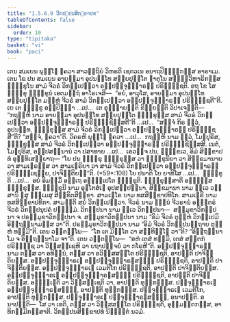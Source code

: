 ```yaml
---
title: "1.5.6.9 ວິກປ຺ປນສິກ຺ຂາປທ"
tableOfContents: false
sidebar:
  order: 10
type: "tipitaka"
basket: "vi"
book: "paci"
---
```



<DynamicBreadcrumb />

<Division number="372" book="paci">

<Paragraph number="1133" book="paci">
ເຕນ ສມເຍນ ພຸທ຺ໂຘ ຠຄວາ ສາວຕ຺ຖິຍໍ ວິຫຣຕິ ເຊຕວເນ ອນາຖປິຓ຺ຑິກສ຺ສ ອາຣາເມ. ເຕນ ໂຂ ປນ ສມເຍນ ອາຍສ຺ມາ ອຸປນນ຺ໂທ ສກ຺ຍປຸຕ຺ໂຕ ຠາຕຸໂນ ສທ຺ຘິວິຫາຣິກສ຺ສ ຠິກ຺ຂຸໂນ ສາມໍ ຈີວຣໍ ວິກປ຺ເປຕ຺ວາ ອປ຺ປຈ຺ຈຸທ຺ຘາຣຓໍ ປຣິຠຸຎ຺ຊຕິ. ອຖ ໂຂ ໂສ ຠິກ຺ຂຸ ຠິກ຺ຂູນໍ ເອຕມຕ຺ຖໍ ອາໂຣເຈສິ—  “ອຍໍ, ອາວຸໂສ, ອາຍສ຺ມາ ອຸປນນ຺ໂທ ສກ຺ຍປຸຕ຺ໂຕ ມຍ຺ຫໍ ຈີວຣໍ ສາມໍ ວິກປ຺ເປຕ຺ວາ ອປ຺ປຈ຺ຈຸທ຺ຘາຣຓໍ ປຣິຠຸຎ຺ຊຕີ”ຕິ.
</Paragraph>

<Paragraph number="1134" book="paci">
ເຍ ເຕ ຠິກ຺ຂູ ອປ຺ປິຈ຺ຉາ …ເປ…  ເຕ ອຸຊ຺ຌາຍນ຺ຕິ ຂິຍ຺ຍນ຺ຕິ ວິປາເຈນ຺ຕິ—  “ກຖຎ຺ຫິ ນາມ ອາຍສ຺ມາ ອຸປນນ຺ໂທ ສກ຺ຍປຸຕ຺ໂຕ ຠິກ຺ຂຸສ຺ສ ສາມໍ ຈີວຣໍ ວິກປ຺ເປຕ຺ວາ ອປ຺ປຈ຺ຈຸທ຺ຘາຣຓໍ ປຣິຠຸຎ຺ຊິສ຺ສຕີ”ຕິ …ເປ…  “ສຈ຺ຈໍ ກິຣ ຕ຺ວໍ, ອຸປນນ຺ທ, ຠິກ຺ຂຸສ຺ສ ສາມໍ ຈີວຣໍ ວິກປ຺ເປຕ຺ວາ ອປ຺ປຈ຺ຈຸທ຺ຘາຣຓໍ ປຣິຠຸຎ຺ຊສີ”ຕິ? “ສຈ຺ຈໍ, ຠຄວາ”ຕິ. ວິຄຣຫິ ພຸທ຺ໂຘ ຠຄວາ …ເປ…  ກຖຎ຺ຫິ ນາມ ຕ຺ວໍ, ໂມຆປຸຣິສ, ຠິກ຺ຂຸສ຺ສ ສາມໍ ຈີວຣໍ ວິກປ຺ເປຕ຺ວາ ອປ຺ປຈ຺ຈຸທ຺ຘາຣຓໍ ປຣິຠຸຎ຺ຊິສ຺ສສິ. ເນຕໍ, ໂມຆປຸຣິສ, ອປ຺ປສນ຺ນານໍ ວາ ປສາທາຍ …ເປ…  ເອວຎ຺ຈ ປນ, ຠິກ຺ຂເວ, ອິມໍ ສິກ຺ຂາປທໍ ອຸທ຺ທິເສຍ຺ຍາຖ—
</Paragraph>

</Division>
<Division number="373" book="paci">

<Paragraph number="1135" book="paci">
<Emphasis>“ໂຍ ປນ ຠິກ຺ຂຸ ຠິກ຺ຂຸສ຺ສ ວາ ຠິກ຺ຂຸນິຍາ ວາ ສິກ຺ຂມານາຍ ວາ ສາມເຓຣສ຺ສ ວາ ສາມເຓຣິຍາ ວາ ສາມໍ ຈີວຣໍ ວິກປ຺ເປຕ຺ວາ ອປ຺ປຈ຺ຈຸທ຺ຘາຣຓໍ ປຣິຠຸຎ຺ເຊຍ຺ຍ, ປາຈິຕ຺ຕິຍນ຺”</Emphasis>ຕິ. (*59*:<Emphasis>108</Emphasis>)
</Paragraph>

</Division>
<Division number="374" book="paci">

<Paragraph number="1136" book="paci">
<Emphasis>ໂຍ ປນາ</Emphasis>ຕິ ໂຍ ຍາທິໂສ …ເປ…  <Emphasis>ຠິກ຺ຂູ</Emphasis>ຕິ …ເປ…  ອຍໍ ອິມສ຺ມິໍ ອຕ຺ເຖ ອຘິປ຺ເປໂຕ ຠິກ຺ຂູຕິ.
</Paragraph>

<Paragraph number="1137" book="paci">
<Emphasis>ຠິກ຺ຂຸສ຺ສາ</Emphasis>ຕິ ອຎ຺ຎສ຺ສ ຠິກ຺ຂຸສ຺ສ.
</Paragraph>

<Paragraph number="1138" book="paci">
<Emphasis>ຠິກ຺ຂຸນີ</Emphasis> ນາມ ອຸຠໂຕສໍເຆ ອຸປສມ຺ປນ຺ນາ.
</Paragraph>

<Paragraph number="1139" book="paci">
<Emphasis>ສິກ຺ຂມານາ</Emphasis> ນາມ ທ຺ເວ ວສ຺ສານິ ຉສຸ ຘມ຺ເມສຸ ສິກ຺ຂິຕສິກ຺ຂາ.
</Paragraph>

<Paragraph number="1140" book="paci">
<Emphasis>ສາມເຓໂຣ</Emphasis> ນາມ ທສສິກ຺ຂາປທິໂກ.
</Paragraph>

<Paragraph number="1141" book="paci">
<Emphasis>ສາມເຓຣີ</Emphasis> ນາມ ທສສິກ຺ຂາປທິກາ.
</Paragraph>

<Paragraph number="1142" book="paci">
<Emphasis>ສາມນ຺</Emphasis>ຕິ ສຍໍ ວິກປ຺ເປຕ຺ວາ.
</Paragraph>

<Paragraph number="1143" book="paci">
<Emphasis>ຈີວຣໍ</Emphasis> ນາມ ຉນ຺ນໍ ຈີວຣານໍ ອຎ຺ຎຕຣໍ ຈີວຣໍ ວິກປ຺ປນຸປຄໍ ປຈ຺ຉິມໍ.
</Paragraph>

<Paragraph number="1144" book="paci">
<Emphasis>ວິກປ຺ປນາ</Emphasis> ນາມ ທ຺ເວ ວິກປ຺ປນາ—  ສມ຺ມຸຂາວິກປ຺ປນາ ຈ ປຣມ຺ມຸຂາວິກປ຺ປນາ ຈ.
</Paragraph>

<Paragraph number="1145" book="paci">
<Emphasis>ສມ຺ມຸຂາວິກປ຺ປນາ</Emphasis> ນາມ “ອິມໍ ຈີວຣໍ ຕຸຍ຺ຫໍ ວິກປ຺ເປມິ ອິຕ຺ຖນ຺ນາມສ຺ສ ວາ”ຕິ.
</Paragraph>

<Paragraph number="1146" book="paci">
<Emphasis>ປຣມ຺ມຸຂາວິກປ຺ປນາ</Emphasis> ນາມ “ອິມໍ ຈີວຣໍ ວິກປ຺ປນຕ຺ຖາຍ ຕຸຍ຺ຫໍ ທມ຺ມີ”ຕິ. ເຕນ ວຕ຺ຕພ຺ໂພ—  “ໂກ ເຕ ມິຕ຺ໂຕ ວາ ສນ຺ທິຏ຺ໂຐ ວາ”ຕິ? “ອິຕ຺ຖນ຺ນາໂມ ຈ ອິຕ຺ຖນ຺ນາໂມ ຈາ”ຕິ. ເຕນ ວຕ຺ຕພ຺ໂພ—  “ອຫໍ ເຕສໍ ທມ຺ມິ, ເຕສໍ ສນ຺ຕກໍ ປຣິຠຸຎ຺ຊ ວາ ວິສ຺ສຊ຺ເຊຫິ ວາ ຍຖາປຈ຺ຈຍໍ ວາ ກໂຣຫີ”ຕິ.
</Paragraph>

<Paragraph number="1147" book="paci">
<Emphasis>ອປ຺ປຈ຺ຈຸທ຺ຘາຣຓໍ</Emphasis> ນາມ ຕສ຺ສ ວາ ອທິນ຺ນໍ, ຕສ຺ສ ວາ ອວິສ຺ສສນ຺ໂຕ ປຣິຠຸຎ຺ຊຕິ, ອາປຕ຺ຕິ ປາຈິຕ຺ຕິຍສ຺ສ.
</Paragraph>

</Division>
<Division number="375" book="paci">

<Paragraph number="1148" book="paci">
ອປ຺ປຈ຺ຈຸທ຺ຘາຣເຓ ອປ຺ປຈ຺ຈຸທ຺ຘາຣຓສຎ຺ຎີ ປຣິຠຸຎ຺ຊຕິ, ອາປຕ຺ຕິ ປາຈິຕ຺ຕິຍສ຺ສ. ອປ຺ປຈ຺ຈຸທ຺ຘາຣເຓ ເວມຕິໂກ ປຣິຠຸຎ຺ຊຕິ, ອາປຕ຺ຕິ ປາຈິຕ຺ຕິຍສ຺ສ. ອປ຺ປຈ຺ຈຸທ຺ຘາຣເຓ ອປ຺ປຈ຺ຈຸທ຺ຘາຣຓສຎ຺ຎີ ປຣິຠຸຎ຺ຊຕິ, ອາປຕ຺ຕິ ປາຈິຕ຺ຕິຍສ຺ສ.
</Paragraph>

<Paragraph number="1149" book="paci">
ອຘິຏ຺ເຐຕິ ວາ ວິສ຺ສຊ຺ເຊຕິ ວາ, ອາປຕ຺ຕິ ທຸກ຺ກຏສ຺ສ. ປຈ຺ຈຸທ຺ຘາຣເຓ ອປ຺ປຈ຺ຈຸທ຺ຘາຣຓສຎ຺ຎີ, ອາປຕ຺ຕິ ທຸກ຺ກຏສ຺ສ. ປຈ຺ຈຸທ຺ຘາຣເຓ ເວມຕິໂກ, ອາປຕ຺ຕິ ທຸກ຺ກຏສ຺ສ. ປຈ຺ຈຸທ຺ຘາຣເຓ ປຈ຺ຈຸທ຺ຘາຣຓສຎ຺ຎີ, ອນາປຕ຺ຕິ.
</Paragraph>

</Division>
<Division number="376" book="paci">

<Paragraph number="1150" book="paci">
ອນາປຕ຺ຕິ—  ໂສ ວາ ເທຕິ, ຕສ຺ສ ວາ ວິສ຺ສສນ຺ໂຕ ປຣິຠຸຎ຺ຊຕິ, ອຸມ຺ມຕ຺ຕກສ຺ສ, ອາທິກມ຺ມິກສ຺ສາຕິ.

</Paragraph>
</Division>

<Paragraph number="1151" type="center" book="paci">
ວິກປ຺ປນສິກ຺ຂາປທໍ ນິຏ຺ຐິຕໍ ນວມໍ.
</Paragraph>